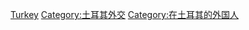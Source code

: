 {{Commonscat|Ambassadors to Turkey}}

[[Category:駐各國大使|Turkey]]
[[Category:土耳其外交|Category:土耳其外交]]
[[Category:在土耳其的外国人|Category:在土耳其的外国人]]